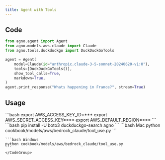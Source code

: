 ```yaml
---
title: Agent with Tools
---
```


## Code

```python cookbook/models/aws/bedrock_claude/tool_use.py
from agno.agent import Agent
from agno.models.aws.claude import Claude
from agno.tools.duckduckgo import DuckDuckGoTools

agent = Agent(
    model=Claude(id="anthropic.claude-3-5-sonnet-20240620-v1:0"),
    tools=[DuckDuckGoTools()],
    show_tool_calls=True,
    markdown=True,
)
agent.print_response("Whats happening in France?", stream=True)
```

## Usage

<Steps>
  <Snippet file="create-venv-step.mdx" />

  <Step title="Set your AWS Credentials">
    ```bash
    export AWS_ACCESS_KEY_ID=***
    export AWS_SECRET_ACCESS_KEY=***
    export AWS_DEFAULT_REGION=***
    ```
  </Step>

  <Step title="Install libraries">
    ```bash
    pip install -U boto3 duckduckgo-search agno
    ```
  </Step>

  <Step title="Run Agent">
    <CodeGroup>
    ```bash Mac
    python cookbook/models/aws/bedrock_claude/tool_use.py
    ```

    ```bash Windows
    python cookbook/models/aws/bedrock_claude/tool_use.py
    ```
    </CodeGroup>
  </Step>
</Steps>